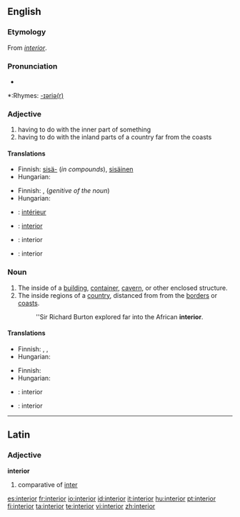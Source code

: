{{wikipedia|dab=interior}}
==English==

===Etymology===
From {{L.}} ''[[#Latin|interior]]''.

===Pronunciation===
*{{audio|en-us-interior.ogg|Audio (US)}}

*:Rhymes: [[Rhymes:English:-ɪəriə(r)|-ɪəriə(r)]]

===Adjective===
{{en-adj|-}}

# having to do with the inner part of something
# having to do with the inland parts of a country far from the coasts

====Translations====
{{trans-top|having to do with the inner part of something}}
*Finnish: [[sisä-]] (''in compounds''), [[sisäinen]]
*Hungarian: {{t+|hu|belső}}
{{trans-mid}}
{{trans-bottom}}

{{trans-top|having to do with the inland parts of a country}}
*Finnish: {{t-|fi|sisä-}}, {{t|fi|sisämaa|alt=sisämaan}} (''genitive of the noun'')
*Hungarian: {{t|hu|bel-}}
{{trans-mid}}
{{trans-bottom}}

{{checktrans-top}}
*{{ttbc|French}}: [[intérieur]] {{m}}
*{{ttbc|Portuguese}}: [[interior]] {{m}}
{{checktrans-mid}}
*{{ttbc|Interlingua}}: interior
*{{ttbc|Spanish}}: interior {{m}}
{{checktrans-bottom}}

===Noun===
{{en-noun}}

# The inside of a [[building]], [[container]], [[cavern]], or other enclosed structure.
# The inside regions of a [[country]], distanced from from the [[border]]s or [[coast]]s.
#:''Sir Richard Burton explored far into the African '''interior'''.

====Translations====
{{trans-top|the inside of an enclosed structure}}
*Finnish: {{t|fi|sisätila}}, {{t|fi|sisus}}, {{t+|fi|sisäpuoli}}
*Hungarian: {{t+|hu|belső}}
{{trans-mid}}
{{trans-bottom}}

{{trans-top|the inside regions of a country}}
*Finnish: {{t|fi|sisämaa}}
*Hungarian: {{t|hu|belterület}}
{{trans-mid}}
{{trans-bottom}}

{{checktrans-top}}
*{{ttbc|Interlingua}}: interior
*{{ttbc|Spanish}}: interior {{m}}
{{checktrans-bottom}}

----

==Latin==

===Adjective===
'''interior'''

# comparative of [[inter#Latin|inter]]

[[es:interior]]
[[fr:interior]]
[[io:interior]]
[[id:interior]]
[[it:interior]]
[[hu:interior]]
[[pt:interior]]
[[fi:interior]]
[[ta:interior]]
[[te:interior]]
[[vi:interior]]
[[zh:interior]]